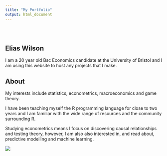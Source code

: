 ```yaml
---
title: "My Portfolio"
output: html_document
---
```


<style type="text/css">
.title {
  display: none;
}

#getting-started img {
  margin-right: 10px;
}

</style>

<div class="row" style="padding-top: 30px;">
<div class="col-sm-6">

# **Elias Wilson**

I am a 20 year old Bsc Economics candidate at the University of Bristol and I am using this website to host any projects that I make. 

## About

My interests include statistics, econometrics, macroeconomics and game theory. 

I have been teaching myself the R programming language for close to two years and I am familiar with the wide range of resources and the community surrounding R.

Studying econometrics means I focus on discovering causal relationships and testing theory, however, I am also also interested in, and read about, predictive modelling and machine learning.


</div>
<div class="col-sm-6">

![](images/ai-img.png)
</a>
</div>
